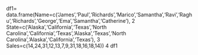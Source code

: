 df1= data.frame(Name=c('James','Paul','Richards','Marico','Samantha','Ravi','Raghu','Richards','George','Ema','Samantha','Catherine'),
                2
                State=c('Alaska','California','Texas','North Carolina','California','Texas','Alaska','Texas','North Carolina','Alaska','California','Texas'),
                3
                Sales=c(14,24,31,12,13,7,9,31,18,16,18,14))
4
df1